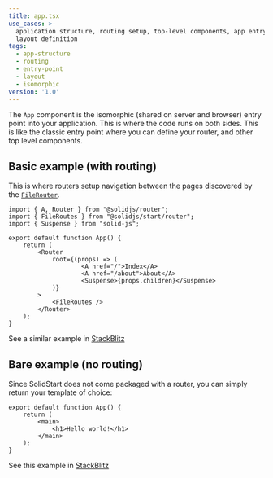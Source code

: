 ```yaml
---
title: app.tsx
use_cases: >-
  application structure, routing setup, top-level components, app entry point,
  layout definition
tags:
  - app-structure
  - routing
  - entry-point
  - layout
  - isomorphic
version: '1.0'
---
```


The `App` component is the isomorphic (shared on server and browser) entry point into your application.
This is where the code runs on both sides.
This is like the classic entry point where you can define your router, and other top level components.

## Basic example (with routing)

This is where routers setup navigation between the pages discovered by the [`FileRouter`](/solid-start/reference/routing/file-routes).

```tsx
import { A, Router } from "@solidjs/router";
import { FileRoutes } from "@solidjs/start/router";
import { Suspense } from "solid-js";

export default function App() {
	return (
		<Router
			root={(props) => (
					<A href="/">Index</A>
					<A href="/about">About</A>
					<Suspense>{props.children}</Suspense>
			)}
		>
			<FileRoutes />
		</Router>
	);
}
```

See a similar example in [StackBlitz](https://stackblitz.com/github/solidjs/solid-start/tree/main/examples/basic?file=src%2Fapp.tsx)

## Bare example (no routing)

Since SolidStart does not come packaged with a router, you can simply return your template of choice:

```tsx
export default function App() {
	return (
		<main>
			<h1>Hello world!</h1>
		</main>
	);
}
```

See this example in [StackBlitz](https://stackblitz.com/github/solidjs/solid-start/tree/main/examples/bare?file=src%2Fapp.tsx)
